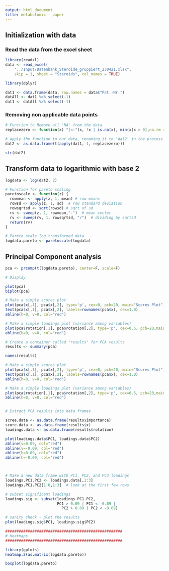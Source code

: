 ```yaml
---
output: html_document
title: metabolomic - paper
---
```


## Initialization with data
### Read the data from the excel sheet

```r
library(readxl)
data <- read_excel(
    "../Input/Datenbank_Steroide_gruppiert_230421.xlsx",
    skip = 1, sheet = "Steroids", col_names = TRUE)
```

```r
library(dplyr)

dat1 <- data.frame(data, row.names = data$"Pat.-Nr.")
datAll <- dat1 %>% select(-1)
dat1 <- datAll %>% select(-1)

``` 

### Removing non applicable data points
```r

# Function to Remove all 'NA' from the data
replacezero <- function(x) "[<-"(x, !x | is.na(x), min(x[x > 0],na.rm = TRUE) / 2)

# apply the function to our data, renaming it to 'dat2' in the process
dat2 <- as.data.frame(t(apply(dat1, 1, replacezero)))

str(dat2)
```

## Transform data to logarithmic with base 2

```r
logdata <- log(dat2, 2)

# Function for pareto scaling
paretoscale <- function(z) {
  rowmean <- apply(z, 1, mean) # row means
  rowsd <- apply(z, 1, sd)  # row standard deviation
  rowsqrtsd <- sqrt(rowsd) # sqrt of sd
  rv <- sweep(z, 1, rowmean,"-")  # mean center
  rv <- sweep(rv, 1, rowsqrtsd, "/")  # dividing by sqrtsd
  return(rv)
}

# Pareto scale log transformed data
logdata.pareto <- paretoscale(logdata)
```

## Principal Component analysis

```r
pca <- prcomp(t(logdata.pareto), center=F, scale=F)

# Display

plot(pca)
biplot(pca)

# Make a simple scores plot
plot(pca$x[,1], pca$x[,2], type='p', cex=0, pch=20, main="Scores Plot", xlab="PC1", ylab="PC2")
text(pca$x[,1], pca$x[,2], labels=rownames(pca$x), cex=1.0)
abline(h=0, v=0, col="red")

# Make a simple loadings plot (variance among variables)
plot(pca$rotation[,1], pca$rotation[,2], type='p', cex=0.5, pch=20,main="Loadings Plot", xlab="PC1", ylab="PC2")
abline(h=0, v=0, col="red")
```

```r
# Create a container called "results" for PCA results
results <- summary(pca)

names(results)

# Make a simple scores plot
plot(pca$x[,1], pca$x[,2], type='p', cex=0, pch=20, main="Scores Plot", xlab="PC1", ylab="PC2")
text(pca$x[,1], pca$x[,2], labels=rownames(pca$x), cex=1.0)
abline(h=0, v=0, col="red")

# Make a simple loadings plot (variance among variables)
plot(pca$rotation[,1], pca$rotation[,2], type='p', cex=0.5, pch=20,main="Loadings Plot", xlab="PC1", ylab="PC2")
abline(h=0, v=0, col="red")


# Extract PCA results into data frames

scree.data <- as.data.frame(results$importance)
score.data <- as.data.frame(results$x)
loadings.data <- as.data.frame(results$rotation)

plot(loadings.data$PC1, loadings.data$PC2)
abline(v=0.09, col="red")
abline(v=-0.09, col="red")
abline(h=0.09, col="red")
abline(h=-0.09, col="red")



# Make a new data frame with PC1, PC2, and PC3 loadings
loadings.PC1.PC2 <- loadings.data[,1:3]
loadings.PC1.PC2[1:6,1:3]  # look at the first few rows

# subset significant loadings
loadings.sig <- subset(loadings.PC1.PC2,
                       PC1 > 0.09 | PC1 < -0.09 |
                         PC2 > 0.09 | PC2 < -0.09)

# sanity check - plot the results
plot(loadings.sig$PC1, loadings.sig$PC2)
```

```r
####################################################
# Heatmaps
####################################################

library(gplots)
heatmap.2(as.matrix(logdata.pareto))

```

```r
boxplot(logdata.pareto)

```